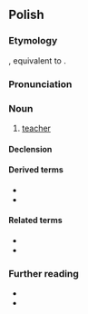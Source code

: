 ==Polish==
{{wp|lang=pl}}

===Etymology===
{{inh+|pl|sla-pro|*naučiteľь}}, equivalent to {{suffix|pl|nauczyć|ciel}}.

===Pronunciation===
{{pl-p|na.uˈt͡ʂɨ.t͡ɕɛl|a=Pl-nauczyciel.ogg|h=na.u.czy.ciel}}

===Noun===
{{pl-noun|m-pr|f=nauczycielka}}

# [[teacher]]

====Declension====
{{pl-decl-noun-m-pr}}

====Derived terms====
* {{l|pl|nauczycielski}}
* {{l|pl|nauczycielstwo}}

====Related terms====
* {{l|pl|nauka}}
* {{l|pl|uczyć}}

===Further reading===
* {{R:pl:WSJP}}
* {{R:pl:PWN}}

{{C|pl|Education|Male occupations}}